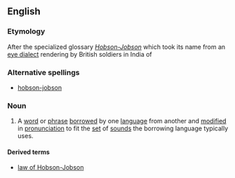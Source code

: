 {{wikipedia}}
==English==

===Etymology===
After the specialized glossary [[w:Hobson-Jobson|''Hobson-Jobson'']] which took its name from an [[eye dialect]] rendering by British soldiers in India of {{term|||tr=Ya Hasan! Ya Husayn!|O Hassan! O Husain!}} {{rfscript|ar}}
{{rfv}}

===Alternative spellings===
* [[hobson-jobson]]

===Noun===
{{en-noun|s}}

# A [[word]] or [[phrase]] [[borrow]]ed by one [[language]] from another and [[modify|modified]] in [[pronunciation]] to fit the [[set]] of [[sound]]s the borrowing language typically uses.

====Derived terms====
* [[law of Hobson-Jobson]]